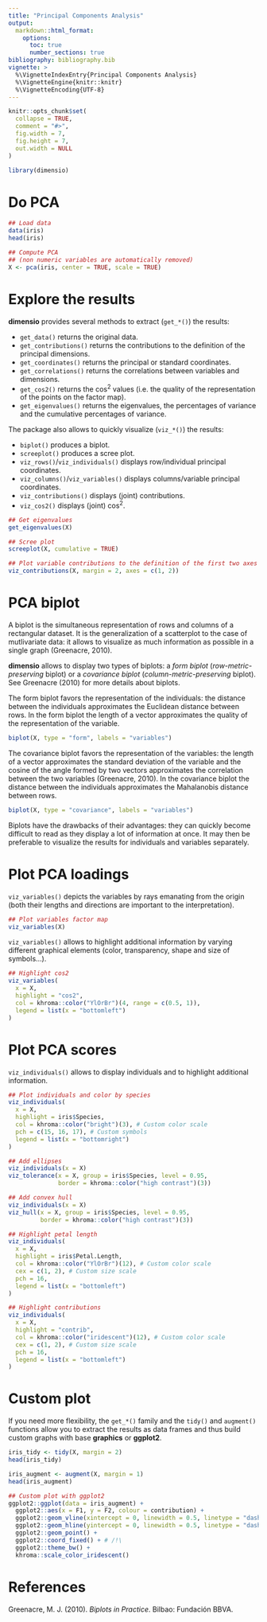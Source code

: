 ```yaml
---
title: "Principal Components Analysis"
output:
  markdown::html_format:
    options:
      toc: true
      number_sections: true
bibliography: bibliography.bib
vignette: >
  %\VignetteIndexEntry{Principal Components Analysis}
  %\VignetteEngine{knitr::knitr}
  %\VignetteEncoding{UTF-8}
---
```


```r
knitr::opts_chunk$set(
  collapse = TRUE,
  comment = "#>",
  fig.width = 7, 
  fig.height = 7,
  out.width = NULL
)
```

```r
library(dimensio)
```

# Do PCA

```r
## Load data
data(iris)
head(iris)

## Compute PCA
## (non numeric variables are automatically removed)
X <- pca(iris, center = TRUE, scale = TRUE)
```

# Explore the results

**dimensio** provides several methods to extract (`get_*()`) the results: 

* `get_data()` returns the original data.
* `get_contributions()` returns the contributions to the definition of the principal dimensions.
* `get_coordinates()` returns the principal or standard coordinates.
* `get_correlations()` returns the correlations between variables and dimensions.
* `get_cos2()` returns the cos^2^ values (i.e. the quality of the representation of the points on the factor map).
* `get_eigenvalues()` returns the eigenvalues, the percentages of variance and the cumulative percentages of variance.

The package also allows to quickly visualize (`viz_*()`) the results:

* `biplot()` produces a biplot.
* `screeplot()` produces a scree plot.
* `viz_rows()`/`viz_individuals()` displays row/individual principal coordinates.
* `viz_columns()`/`viz_variables()` displays columns/variable principal coordinates.
* `viz_contributions()` displays (joint) contributions. 
* `viz_cos2()` displays (joint) cos^2^.

```r
## Get eigenvalues
get_eigenvalues(X)

## Scree plot
screeplot(X, cumulative = TRUE)

## Plot variable contributions to the definition of the first two axes
viz_contributions(X, margin = 2, axes = c(1, 2))
```

# PCA biplot

A biplot is the simultaneous representation of rows and columns of a rectangular dataset. It is the generalization of a scatterplot to the case of mutlivariate data: it allows to visualize as much information as possible in a single graph (Greenacre, 2010).

**dimensio** allows to display two types of biplots: a *form biplot* (*row-metric-preserving* biplot) or a *covariance biplot* (*column-metric-preserving* biplot). See Greenacre (2010) for more details about biplots.

The form biplot favors the representation of the individuals: the distance between the individuals approximates the Euclidean distance between rows. In the form biplot the length of a vector approximates the quality of the representation of the variable.

```r
biplot(X, type = "form", labels = "variables")
```

The covariance biplot favors the representation of the variables: the length of a vector approximates the standard deviation of the variable and the cosine of the angle formed by two vectors approximates the correlation between the two variables (Greenacre, 2010). In the covariance biplot the distance between the individuals approximates the Mahalanobis distance between rows.

```r
biplot(X, type = "covariance", labels = "variables")
```

Biplots have the drawbacks of their advantages: they can quickly become difficult to read as they display a lot of information at once. It may then be preferable to visualize the results for individuals and variables separately.

# Plot PCA loadings

`viz_variables()` depicts the variables by rays emanating from the origin (both their lengths and directions are important to the interpretation).

```r
## Plot variables factor map
viz_variables(X)
```

`viz_variables()` allows to highlight additional information by varying different graphical elements (color, transparency, shape and size of symbols...).

```r
## Highlight cos2
viz_variables(
  x = X, 
  highlight = "cos2", 
  col = khroma::color("YlOrBr")(4, range = c(0.5, 1)),
  legend = list(x = "bottomleft")
)
```

# Plot PCA scores

`viz_individuals()` allows to display individuals and to highlight additional information.

```r
## Plot individuals and color by species
viz_individuals(
  x = X,
  highlight = iris$Species,
  col = khroma::color("bright")(3), # Custom color scale
  pch = c(15, 16, 17), # Custom symbols
  legend = list(x = "bottomright")
)
```

```r
## Add ellipses
viz_individuals(x = X)
viz_tolerance(x = X, group = iris$Species, level = 0.95,
              border = khroma::color("high contrast")(3))

## Add convex hull
viz_individuals(x = X)
viz_hull(x = X, group = iris$Species, level = 0.95,
         border = khroma::color("high contrast")(3))
```

```r
## Highlight petal length
viz_individuals(
  x = X, 
  highlight = iris$Petal.Length,
  col = khroma::color("YlOrBr")(12), # Custom color scale
  cex = c(1, 2), # Custom size scale
  pch = 16,
  legend = list(x = "bottomleft")
)
```

```r
## Highlight contributions
viz_individuals(
  x = X, 
  highlight = "contrib",
  col = khroma::color("iridescent")(12), # Custom color scale
  cex = c(1, 2), # Custom size scale
  pch = 16,
  legend = list(x = "bottomleft")
)
```

# Custom plot

If you need more flexibility, the `get_*()` family and the `tidy()` and `augment()` functions allow you to extract the results as data frames and thus build custom graphs with base **graphics** or **ggplot2**.

```r
iris_tidy <- tidy(X, margin = 2)
head(iris_tidy)

iris_augment <- augment(X, margin = 1)
head(iris_augment)
```

```r
## Custom plot with ggplot2
ggplot2::ggplot(data = iris_augment) +
  ggplot2::aes(x = F1, y = F2, colour = contribution) +
  ggplot2::geom_vline(xintercept = 0, linewidth = 0.5, linetype = "dashed") +
  ggplot2::geom_hline(yintercept = 0, linewidth = 0.5, linetype = "dashed") +
  ggplot2::geom_point() +
  ggplot2::coord_fixed() + # /!\
  ggplot2::theme_bw() +
  khroma::scale_color_iridescent()
```

# References

Greenacre, M. J. (2010). *Biplots in Practice*. Bilbao: Fundación BBVA.
